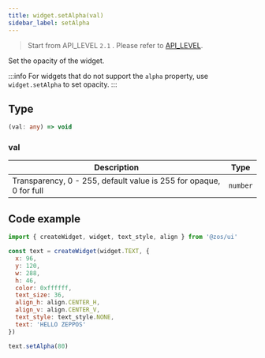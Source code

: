 ```yaml
---
title: widget.setAlpha(val)
sidebar_label: setAlpha
---
```


> Start from API_LEVEL `2.1` . Please refer to [API_LEVEL](../../../../guides/framework/device/compatibility.md).

Set the opacity of the widget.

:::info
For widgets that do not support the `alpha` property, use `widget.setAlpha` to set opacity.
:::

## Type

```ts
(val: any) => void
```

### val

| Description                                          | Type     |
| --------------------------------------------- | -------- |
| Transparency, 0 - 255, default value is 255 for opaque, 0 for full | `number` |

## Code example

```js
import { createWidget, widget, text_style, align } from '@zos/ui'

const text = createWidget(widget.TEXT, {
  x: 96,
  y: 120,
  w: 288,
  h: 46,
  color: 0xffffff,
  text_size: 36,
  align_h: align.CENTER_H,
  align_v: align.CENTER_V,
  text_style: text_style.NONE,
  text: 'HELLO ZEPPOS'
})

text.setAlpha(80)
```
